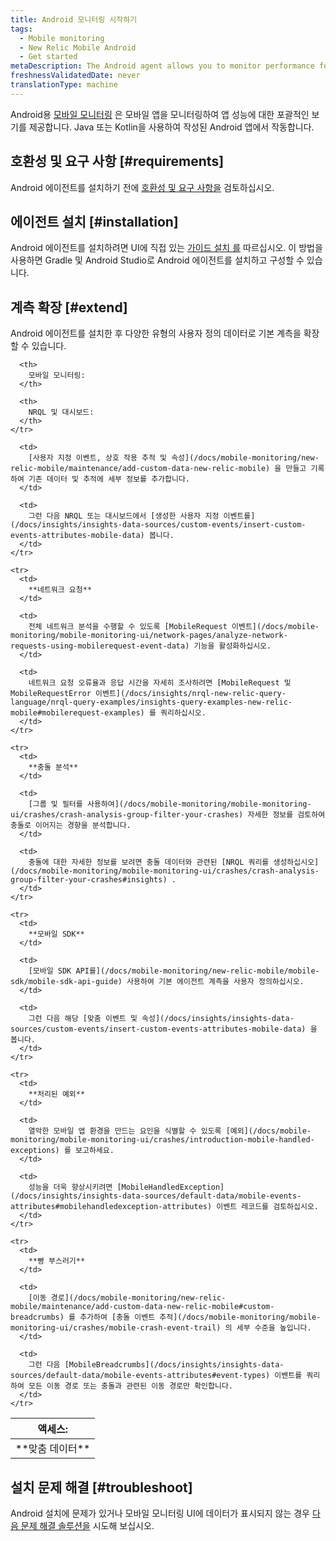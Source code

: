 ```yaml
---
title: Android 모니터링 시작하기
tags:
  - Mobile monitoring
  - New Relic Mobile Android
  - Get started
metaDescription: The Android agent allows you to monitor performance for Android apps written using Java or Kotlin.
freshnessValidatedDate: never
translationType: machine
---
```


Android용 [모바일 모니터링](/docs/mobile-monitoring/new-relic-mobile/getting-started/introduction-new-relic-mobile) 은 모바일 앱을 모니터링하여 앱 성능에 대한 포괄적인 보기를 제공합니다. Java 또는 Kotlin을 사용하여 작성된 Android 앱에서 작동합니다.

## 호환성 및 요구 사항 [#requirements]

Android 에이전트를 설치하기 전에 [호환성 및 요구 사항을](/docs/mobile-monitoring/new-relic-mobile-android/get-started/new-relic-android-compatibility-requirements/) 검토하십시오.

## 에이전트 설치 [#installation]

Android 에이전트를 설치하려면 UI에 직접 있는 [가이드 설치 를](https://onenr.io/02R5GVpaxQb) 따르십시오. 이 방법을 사용하면 Gradle 및 Android Studio로 Android 에이전트를 설치하고 구성할 수 있습니다.

## 계측 확장 [#extend]

Android 에이전트를 설치한 후 다양한 유형의 사용자 정의 데이터로 기본 계측을 확장할 수 있습니다.

<table>
  <thead>
    <tr>
      <th style={{ width: "150px" }}>
        액세스:
      </th>

      <th>
        모바일 모니터링:
      </th>

      <th>
        NRQL 및 대시보드:
      </th>
    </tr>
  </thead>

  <tbody>
    <tr>
      <td>
        **맞춤 데이터**
      </td>

      <td>
        [사용자 지정 이벤트, 상호 작용 추적 및 속성](/docs/mobile-monitoring/new-relic-mobile/maintenance/add-custom-data-new-relic-mobile) 을 만들고 기록하여 기존 데이터 및 추적에 세부 정보를 추가합니다.
      </td>

      <td>
        그런 다음 NRQL 또는 대시보드에서 [생성한 사용자 지정 이벤트를](/docs/insights/insights-data-sources/custom-events/insert-custom-events-attributes-mobile-data) 봅니다.
      </td>
    </tr>

    <tr>
      <td>
        **네트워크 요청**
      </td>

      <td>
        전체 네트워크 분석을 수행할 수 있도록 [MobileRequest 이벤트](/docs/mobile-monitoring/mobile-monitoring-ui/network-pages/analyze-network-requests-using-mobilerequest-event-data) 기능을 활성화하십시오.
      </td>

      <td>
        네트워크 요청 오류율과 응답 시간을 자세히 조사하려면 [MobileRequest 및 MobileRequestError 이벤트](/docs/insights/nrql-new-relic-query-language/nrql-query-examples/insights-query-examples-new-relic-mobile#mobilerequest-examples) 를 쿼리하십시오.
      </td>
    </tr>

    <tr>
      <td>
        **충돌 분석**
      </td>

      <td>
        [그룹 및 필터를 사용하여](/docs/mobile-monitoring/mobile-monitoring-ui/crashes/crash-analysis-group-filter-your-crashes) 자세한 정보를 검토하여 충돌로 이어지는 경향을 분석합니다.
      </td>

      <td>
        충돌에 대한 자세한 정보를 보려면 충돌 데이터와 관련된 [NRQL 쿼리를 생성하십시오](/docs/mobile-monitoring/mobile-monitoring-ui/crashes/crash-analysis-group-filter-your-crashes#insights) .
      </td>
    </tr>

    <tr>
      <td>
        **모바일 SDK**
      </td>

      <td>
        [모바일 SDK API를](/docs/mobile-monitoring/new-relic-mobile/mobile-sdk/mobile-sdk-api-guide) 사용하여 기본 에이전트 계측을 사용자 정의하십시오.
      </td>

      <td>
        그런 다음 해당 [맞춤 이벤트 및 속성](/docs/insights/insights-data-sources/custom-events/insert-custom-events-attributes-mobile-data) 을 봅니다.
      </td>
    </tr>

    <tr>
      <td>
        **처리된 예외**
      </td>

      <td>
        열악한 모바일 앱 환경을 만드는 요인을 식별할 수 있도록 [예외](/docs/mobile-monitoring/mobile-monitoring-ui/crashes/introduction-mobile-handled-exceptions) 를 보고하세요.
      </td>

      <td>
        성능을 더욱 향상시키려면 [MobileHandledException](/docs/insights/insights-data-sources/default-data/mobile-events-attributes#mobilehandledexception-attributes) 이벤트 레코드를 검토하십시오.
      </td>
    </tr>

    <tr>
      <td>
        **빵 부스러기**
      </td>

      <td>
        [이동 경로](/docs/mobile-monitoring/new-relic-mobile/maintenance/add-custom-data-new-relic-mobile#custom-breadcrumbs) 를 추가하여 [충돌 이벤트 추적](/docs/mobile-monitoring/mobile-monitoring-ui/crashes/mobile-crash-event-trail) 의 세부 수준을 높입니다.
      </td>

      <td>
        그런 다음 [MobileBreadcrumbs](/docs/insights/insights-data-sources/default-data/mobile-events-attributes#event-types) 이벤트를 쿼리하여 모든 이동 경로 또는 충돌과 관련된 이동 경로만 확인합니다.
      </td>
    </tr>
  </tbody>
</table>

## 설치 문제 해결 [#troubleshoot]

Android 설치에 문제가 있거나 모바일 모니터링 UI에 데이터가 표시되지 않는 경우 [다음 문제 해결 솔루션을](/docs/mobile-monitoring/new-relic-mobile-android/troubleshoot/no-data-appears-android) 시도해 보십시오.